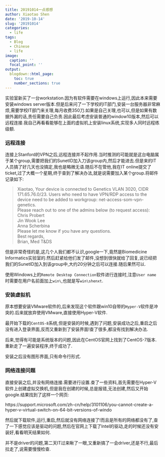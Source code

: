```yaml
---
title: 20191014一点感想
author: Xiaotao Shen
date: '2019-10-14'
slug: '20191014'
categories:
  - life
tags:
  - Blog
  - Chinese
  - life
image:
  caption: ''
  focal_point: ''
output:
  blogdown::html_page:
    toc: true
    number_sections: true
---
```



实验室新买了一台workstation.因为有软件需要在windows上运行,因此本来需要安装windows server版本.但是后来问了一下学校的IT部门,安装一台服务器非常麻烦,需要学校IT部门来关理,每月收费350刀.如果是自己关理,也可以,但是如果有数据外漏的话,责任需要自己负责.因此最后考虑安装普通的window10版本,然后可以远程连接.我自己再看看能够在上面的虚拟机上安装linux系统,实现多人同时远程练级额.

### 远程连接

连接上Stanford的VPN之后,远程连接并不起作用.当时推测的可能就是这台电脑属于某个group,需要把我们的SunetID加入刀该group内,然后才能进去.但是来的IT人员搞了好几天也没搞定,我也是略微无语.随后不在管他,我在IT online提交了ticket,过了大概一个星期,终于查到了解决办法,就是说需要加入某个group.将邮件记录如下:

> Xiaotao,
Your device is connected to Genetics VLAN 3020, CIDR 171.65.76.0/23. Users who need to have VPN/RDP access to the device need to be added to workgroup: net-access-som-vpn-genetics.    
Please reach out to one of the admins below (to request access):    
Chris Probert   
Jin Wook Lee   
Anna Scherbina   
Please let me know if you have any questions.   
Best regards,  
Brian, Med T&DS   

但是非常奇怪的是,这几个人我们都不认识,google一下,竟然是Biomedicine Informatics实验室的.然后赶紧给他们发了邮件,没想到很快就给了回复,说已经把我们的SunetID加入到该group中,大约20分钟之后可以连接.随后果然可以.

使用Windows上的`Remote Desktop Connection`软件进行连接时,注意`User name`时需要在用户名前面加上`win\`,也就是写`win\shenxt`.

### 安装虚拟机

原本想要安装VMware软件的,后来发现这个软件跟win10自带的`Hyper-V`软件是冲突的.后来就放弃使用VMware,直接使用Hyper-V软件.

最开始下载的`CentOS-8`系统,但是安装的时候,遇到了问题,安装成功之后,重启之后没有进入登录界面,反而又重新到了安装界面!查了很多,都没有找到解决办法.

后来,觉得有可能是系统版本的问题,因此在CentOS官网上找到了CentOS-7版本.重新走了一遍安装程序,终于成功了.

安装之后没有图形界面,只有命令行形式.

### 网络连接问题

直接安装之后,并没有网络连接.需要进行设置.查了一些资料,首先需要在Hyper-V软件上创建虚拟交换机,但是我在创建的时候,总是报错,无法创建,然后又开始google.结果找到了这样一个网页:

https://support.microsoft.com/zh-cn/help/3101106/you-cannot-create-a-hyper-v-virtual-switch-on-64-bit-versions-of-windo

然后就下载软件,运行,重启,然后就没有网络连接了!而且是所有的网络都没有了,查了一下感觉应该是驱动的问题,然后在官网上下载了Intel的驱动,走的时候还没有安装好,看看明天结果如何.

并不是driver的问题,第二天IT过来瞅了一眼,又重新搞了一会driver,还是不行,最后拉走了,说需要慢慢检查.

